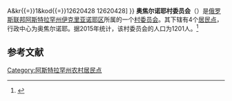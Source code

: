 {{Infobox Settlement
| official_name = 奥焦尔诺耶村委员会
| native_name = Озерновский сельсовет
| settlement_type = [[村委员会|村委员会]]
| pushpin_map = European Russia
| pushpin_map_caption = 在[[歐洲俄羅斯|俄羅斯歐洲部分]]的位置
| subdivision_type = [[国家|国家]]
| subdivision_type1 = [[俄罗斯行政区划|州]]
| subdivision_type2 = [[区_(苏联)|区]]
| subdivision_name = {{RUS}}
| subdivision_name1 = [[阿斯特拉罕州|阿斯特拉罕州]]
| subdivision_name2 = [[伊克里亚诺耶区|伊克里亚诺耶区]]
| seat_type = 行政中心
| seat = 奥焦尔诺耶
| population_as_of=2015
| population_footnotes = <ref name=stat />
| population_total = 1201
| coordinates_display = inline,title
| latd = 46 | latm = 04 | lats = 47 | latNS = N
| longd = 47 | longm = 28 | longs = 43 | longEW = E
| timezone = [[萨马拉时间|MSK+1]]
| utc_offset = +4
| blank_name = [[俄罗斯市政土地区划代码|OKTMO编码]]
| blank_info = [http://classif.spb.ru/classificators/view/tma.php?st{{=}}A&kr{{=}}1&kod{{=}}12620428 12620428]
}}
'''奥焦尔诺耶村委员会'''（{{lang-ru|Озерновский сельсовет}}）是[[俄罗斯联邦|俄罗斯联邦]][[阿斯特拉罕州|阿斯特拉罕州]][[伊克里亚诺耶区|伊克里亚诺耶区]]所属的一个[[村委员会|村委员会]]。其下辖有4个[[居民点|居民点]]，行政中心为奥焦尔诺耶。据2015年统计，该村委员会的人口为1201人。<ref name=stat>{{cite web |url=http://www.gks.ru/free_doc/doc_2015/bul_dr/mun_obr2015.rar |title=Численность населения Российской Федерации по муниципальным образованиям на 1 января 2015 года |accessdate=2015-08-06 |archiveurl=https://www.webcitation.org/6aaNzOlFO?url=http://www.gks.ru/free_doc/doc_2015/bul_dr/mun_obr2015.rar |archivedate=2015-08-06 |language=ru |deadurl=yes }}</ref>

== 参考文献 ==
{{reflist}}

{{Russia-stub}}

[[Category:阿斯特拉罕州农村居民点|Category:阿斯特拉罕州农村居民点]]